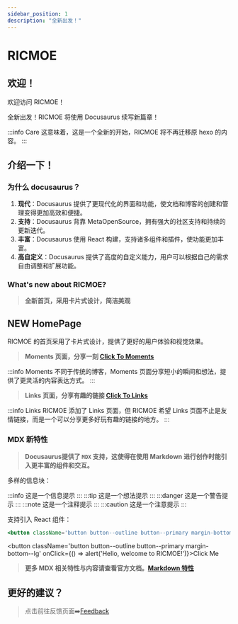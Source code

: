 ```yaml
---
sidebar_position: 1
description: "全新出发！"
---
```


# RICMOE

## 欢迎！

欢迎访问 RICMOE！

全新出发！RICMOE 将使用 Docusaurus 续写新篇章！

:::info Care
这意味着，这是一个全新的开始，RICMOE 将不再迁移原 hexo 的内容。
:::

## 介绍一下！

### 为什么 docusaurus？

1. **现代**：Docusaurus 提供了更现代化的界面和功能，使文档和博客的创建和管理变得更加高效和便捷。
2. **支持**：Docusaurus 背靠 MetaOpenSource，拥有强大的社区支持和持续的更新迭代。
3. **丰富**：Docusaurus 使用 React 构建，支持诸多组件和插件，使功能更加丰富。
4. **高自定义**：Docusaurus 提供了高度的自定义能力，用户可以根据自己的需求自由调整和扩展功能。

### What's new about RICMOE?

> **全新首页，采用卡片式设计，简洁美观**

<div className="line-container margin-bottom--lg">
  <div className="row">
    <div className="col col--5">
      <div className="card shadow--md">
        <div className="card__header">
          <h2>NEW HomePage</h2>
        </div>
        <div className="card__body">
          <p>RICMOE 的首页采用了卡片式设计，提供了更好的用户体验和视觉效果。</p>
        </div>
      </div>
    </div>
  </div>
</div>

> **Moments 页面，分享一刻 [Click To Moments](/moments)**

:::info Moments
不同于传统的博客，Moments 页面分享短小的瞬间和想法，提供了更灵活的内容表达方式。
:::

> **Links 页面，分享有趣的链接 [Click To Links](/links)**

:::info Links
RICMOE 添加了 Links 页面，但 RICMOE 希望 Links 页面不止是友情链接，而是一个可以分享更多好玩有趣的链接的地方。
:::

### MDX 新特性

> **Docusaurus提供了 `MDX` 支持，这使得在使用 Markdown 进行创作时能引入更丰富的组件和交互。**

多样的信息块：

:::info 这是一个信息提示
:::
:::tip 这是一个想法提示
:::
:::danger 这是一个警告提示
:::
:::note 这是一个注释提示
:::
:::caution 这是一个注意提示
:::

支持引入 React 组件：

```jsx title="一个简单的 Button 示例"
<button className='button button--outline button--primary margin-bottom--lg' onClick={() => alert('Hello, welcome to RICMOE!')}>Click Me</button>
```

<button className='button button--outline button--primary margin-bottom--lg' 
onClick={() => alert('Hello, welcome to RICMOE!')}>Click Me</button>


> **更多 MDX 相关特性与内容请查看官方文档。[Markdown 特性](https://docusaurus.io/zh-CN/docs/markdown-features)**

## 更好的建议？

> 点击前往反馈页面➡️[Feedback](/feedback)

